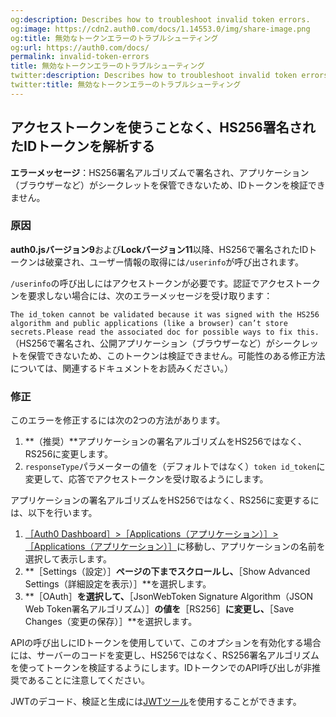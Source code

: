 ```yaml
---
og:description: Describes how to troubleshoot invalid token errors.
og:image: https://cdn2.auth0.com/docs/1.14553.0/img/share-image.png
og:title: 無効なトークンエラーのトラブルシューティング
og:url: https://auth0.com/docs/
permalink: invalid-token-errors
title: 無効なトークンエラーのトラブルシューティング
twitter:description: Describes how to troubleshoot invalid token errors.
twitter:title: 無効なトークンエラーのトラブルシューティング
---
```


## アクセストークンを使うことなく、HS256署名されたIDトークンを解析する

**エラーメッセージ**：HS256署名アルゴリズムで署名され、アプリケーション（ブラウザーなど）がシークレットを保管できないため、IDトークンを検証できません。

### 原因

**auth0.jsバージョン9**および**Lockバージョン11**以降、HS256で署名されたIDトークンは破棄され、ユーザー情報の取得には`/userinfo`が呼び出されます。

`/userinfo`の呼び出しにはアクセストークンが必要です。認証でアクセストークンを要求しない場合には、次のエラーメッセージを受け取ります：

`The id_token cannot be validated because it was signed with the HS256 algorithm and public applications (like a browser) can’t store secrets.Please read the associated doc for possible ways to fix this.`（HS256で署名され、公開アプリケーション（ブラウザーなど）がシークレットを保管できないため、このトークンは検証できません。可能性のある修正方法については、関連するドキュメントをお読みください。）

### 修正

このエラーを修正するには次の2つの方法があります。

1. **（推奨）**アプリケーションの署名アルゴリズムをHS256ではなく、RS256に変更します。
2. `responseType`パラメーターの値を（デフォルトではなく）`token id_token`に変更して、応答でアクセストークンを受け取るようにします。

アプリケーションの署名アルゴリズムをHS256ではなく、RS256に変更するには、以下を行います。

1. [［Auth0 Dashboard］>［Applications（アプリケーション）］>［Applications（アプリケーション）］](%24%7Bmanage_url%7D/#/applications)に移動し、アプリケーションの名前を選択して表示します。
2. **［Settings（設定）］**ページの下までスクロールし、**［Show Advanced Settings（詳細設定を表示）］**を選択します。
3. **［OAuth］**を選択して、**［JsonWebToken Signature Algorithm（JSON Web Token署名アルゴリズム）］**の値を**［RS256］**に変更し、**［Save Changes（変更の保存）］**を選択します。

APIの呼び出しにIDトークンを使用していて、このオプションを有効化する場合には、サーバーのコードを変更し、HS256ではなく、RS256署名アルゴリズムを使ってトークンを検証するようにします。IDトークンでのAPI呼び出しが非推奨であることに注意してください。

JWTのデコード、検証と生成には[JWTツール](https://jwt.io/)を使用することができます。